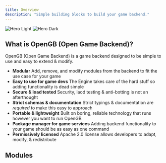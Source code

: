 ```yaml
---
title: Overview
description: "Simple building blocks to build your game backend."
---
```


<img
  className="block dark:hidden"
  src="/images/hero-light.svg"
  alt="Hero Light"
/>
<img
  className="hidden dark:block"
  src="/images/hero-dark.svg"
  alt="Hero Dark"
/>

## What is OpenGB (Open Game Backend)?

OpenGB (Open Game Backend) is a game backend designed to be simple to use and easy to extend & modify.

- **Modular** Add, remove, and modify modules from the backend to fit the use
  case for your game
- **Easy to use for game devs** The Engine takes care of the hard stuff so
  adding functionality is dead simple
- **Secure & load tested** Security, laod testing & anti-botting is not an
  afterthought
- **Strict schemas & documentation** Strict typings & documentation are
  _required_ to make this easy to approach
- **Portable & lightweight** Built on boring, reliable technology that runs
  however you want to run OpenGB
- **Package manager for game services** Adding backend functionality to your
  game should be as easy as one command
- **Permissively licensed** Apache 2.0 license allows developers to adapt,
  modify, & redistribute

## Modules

<CardGroup cols={2}>
  <Card title="Write your own" icon="plus" href="/building/introduction" />
  <Card title="auth" icon="user" href="/modules/auth/overview" />
<Card title="currency" icon="user" href="/modules/currency/overview" />
<Card title="email" icon="user" href="/modules/email/overview" />
<Card title="friends" icon="user" href="/modules/friends/overview" />
<Card title="rate_limit" icon="user" href="/modules/rate_limit/overview" />
<Card title="tokens" icon="user" href="/modules/tokens/overview" />
<Card title="users" icon="user" href="/modules/users/overview" />
</CardGroup>
